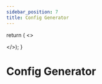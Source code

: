 ```yaml
---
sidebar_position: 7
title: Config Generator
---
```



  return (
    <>
      <style>{`
        [data-theme='dark'] {
          .env-var-input {
            box-shadow: 0 0.25rem 0.5rem rgba(255, 255, 255, 0.1);
          }
        }

        .env-var-input {
          flex-basis: 50%;
          padding: 1rem;
          border-radius: 0.5rem;
          box-shadow: 0 0.25rem 0.5rem rgba(0, 0, 0, 0.1);

          label {
            color: #333;
            margin-bottom: 0.125rem;
          }

          input {
            width: 100%;
            padding: 0.5rem;
            margin-bottom: 1rem;
            border: 0.1625rem solid #ccc;
            border-radius: 0.25rem;
            box-sizing: border-box;
          }

          .clear-values {
            display: flex;
            justify-content: flex-end;
          }
        }
      `}
      </style>
      <div className="env-var-input">
        <div className="clear-values">
          <button type="button" onClick={reset}>Clear values</button>
        </div>
        <div style={{ display: 'flex', flexDirection: 'column' }}>
          {Object.entries(inputs).map(([k, v]) => (
            <>
              <label for={k}>
                {v.docs ? <a href={v.docs}>{k}</a> : k}
              </label>
              <input
                id={k}
                type={v.isSensitive ? 'password' : 'text'}
                value={inputs[k]?.value ?? ''}
                onChange={(e) => setInputs({ ...inputs, [k]: { value: e.target.value, isSensitive: v.isSensitive } })}
              />
            </>
          ))}
        </div>
      </div>
    </>
  );
};

  let output = '';
  let sanitizedOutput = '';

  switch (type) {
    case '.env':
      output = Object.entries(inputs).map(([k, v]) => `${k}=${v.value ?? ''}`).join('\n');
      sanitizedOutput = Object.entries(inputs).map(([k, v]) => `${k}=${v.isSensitive ? '*'.repeat(v.value?.length ?? 0) : v.value ?? ''}`).join('\n');
      break;
    case 'agent':
      const env = Object.entries(inputs).reduce((acc, [k, v]) => ({ ...acc, [k]: v.value ?? '' }), {});
      const sanitizedEnv = Object.entries(inputs).reduce((acc, [k, v]) => ({ ...acc, [k]: v.isSensitive ? '*'.repeat(v.value?.length ?? 0) : v.value ?? '' }), {});

      const config = {
        mcpServers: {
          tableau: {
            command: "node",
            args: ["build/index.js"],
            env
          }
        }
      }
      output = JSON.stringify(config, null, 2);
      config.mcpServers.tableau.env = sanitizedEnv;
      sanitizedOutput = JSON.stringify(config, null, 2);
      break;
    case 'vscode':
      output = Object.entries(inputs).map(([k, v]) => `"tableau.mcp.${k}": "${v.value ?? ''}"`).join('\n');
      sanitizedOutput = Object.entries(inputs).map(([k, v]) => `"tableau.mcp.${k}": "${v.isSensitive ? '*'.repeat(v.value?.length ?? 0) : v.value ?? ''}"`).join('\n');
      break;
  }

  return (
    <>
      <style>{`
        [data-theme='dark'] {
          .env-var-output {
            box-shadow: 0 0.25rem 0.5rem rgba(255, 255, 255, 0.1);
          }
        }

        .env-var-output {
          flex-basis: 50%;
          padding: 1rem;

          button {
            margin-bottom: 1rem;
          }

          pre {
            border-radius: 0.5rem;
            box-shadow: 0 0.25rem 0.5rem rgba(0, 0, 0, 0.1);
            overflow-x: auto;
            width: 35rem;
          }
        }
      `}
      </style>
      <div className="env-var-output">
        <button type="button" onClick={() => navigator.clipboard.writeText(output)}>Copy (secrets unmasked)</button>
        <pre>
          {sanitizedOutput}
        </pre>
      </div>
    </>
  );
};

  const defaultInputs = {
    SERVER: {
      docs: 'required#server',
    },
    SITE_NAME: {
      docs: 'required#site-name',
    },
    AUTH: {
      docs: 'optional#auth',
    },
    TRANSPORT: {
      docs: 'optional#transport',
    },
    PAT_NAME: {
      isSensitive: true,
      docs: 'authentication/pat#pat_name',
    },
    PAT_VALUE: {
      isSensitive: true,
      docs: 'authentication/pat#pat_value',
    },
    DATASOURCE_CREDENTIALS: {
      isSensitive: true,
      docs: 'optional#datasource_credentials',
    },
    JWT_SUB_CLAIM: {
      docs: 'authentication/direct-trust#jwt_sub_claim',
    },
    CONNECTED_APP_CLIENT_ID: {
      docs: 'authentication/direct-trust#connected_app_client_id',
    },
    CONNECTED_APP_SECRET_ID: {
      docs: 'authentication/direct-trust#connected_app_secret_id',
    },
    CONNECTED_APP_SECRET_VALUE: {
      isSensitive: true,
      docs: 'authentication/direct-trust#connected_app_secret_value',
    },
    JWT_ADDITIONAL_PAYLOAD: {
      docs: 'authentication/direct-trust#jwt_additional_payload',
    },
    INCLUDE_TOOLS: {
      docs: 'optional#include_tools',
    },
    EXCLUDE_TOOLS: {
      docs: 'optional#exclude_tools',
    },
    MAX_RESULT_LIMIT: {
      docs: 'optional#max_result_limit',
    },
    DISABLE_QUERY_DATASOURCE_FILTER_VALIDATION: {
      docs: 'optional#disable_query_datasource_filter_validation',
    },
    DISABLE_OAUTH: {
      docs: 'oauth#disable_oauth',
    },
    OAUTH_ISSUER: {
      docs: 'oauth#oauth_issuer',
    },
    OAUTH_JWE_PRIVATE_KEY_PATH: {
      docs: 'oauth#oauth_jwe_private_key_path',
    },
    OAUTH_JWE_PRIVATE_KEY_PASSPHRASE: {
      isSensitive: true,
      docs: 'oauth#oauth_jwe_private_key_passphrase'
    },
    OAUTH_REDIRECT_URI: {
      docs: 'oauth#oauth_redirect_uri'
    },
    OAUTH_AUTHORIZATION_CODE_TIMEOUT_MS: {
      docs: 'oauth#oauth_authorization_code_timeout_ms',
    },
    OAUTH_ACCESS_TOKEN_TIMEOUT_MS: {
      docs: 'oauth#oauth_access_token_timeout_ms',
    },
    OAUTH_REFRESH_TOKEN_TIMEOUT_MS: {
      docs: 'oauth#oauth_refresh_token_timeout_ms',
    },
    DEFAULT_LOG_LEVEL: {
      docs: 'optional#default_log_level',
    },
    DISABLE_LOG_MASKING: {
      docs: 'optional#disable_log_masking'
    },
  };

  const [inputs, setInputs] = useState(defaultInputs);

  const reset = () => {
    setInputs(defaultInputs);
  };

  return (<>
    <style>{`
      .config-generator {
        display: flex;
        flex-direction: row;
        gap: 2rem;
        width: 100%;
      }
    `}
    </style>
    <div className="config-generator">
      <EnvVarInput inputs={inputs} setInputs={setInputs} reset={reset} />
      <Tabs queryString="type">
        <TabItem value="env" label=".env" default>
          <ConfigOutput type=".env" inputs={inputs} />
        </TabItem>
        <TabItem value="agent" label="Agent JSON">
          <ConfigOutput type="agent" inputs={inputs} />
        </TabItem>
        <TabItem value="vscode" label="VS Code settings.json">
          <ConfigOutput type="vscode" inputs={inputs} />
        </TabItem>
      </Tabs>
    </div>
  </>);
}

# Config Generator

<ConfigGenerator />